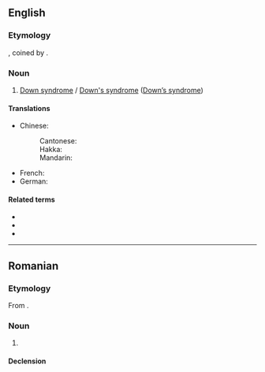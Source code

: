 ==English==

===Etymology===
{{suf|en|Mongol|ism}}, coined by {{w|John Langdon Down}}.

===Noun===
{{wp|Down syndrome}}
{{en-noun|~}}

# {{lb|en|now|_|offensive}} [[Down syndrome]] / [[Down's syndrome]] ([[Down’s syndrome]])

====Translations====
{{trans-top|Down syndrome}}
* Chinese:
*: Cantonese: {{t|yue|蒙古症|tr=mung4 gu2 zing3|sc=Hani}}
*: Hakka: {{t|hak|蒙古症|tr=mùng-kú-chṳ́n|sc=Hani}}
*: Mandarin: {{t|cmn|蒙古症|tr=ménggǔzhèng|sc=Hani}}
{{trans-mid}}
* French: {{t+|fr|mongolisme|m}}
* German: {{t+|de|Mongolismus|m}} {{q|dated}}
{{trans-bottom}}

====Related terms====
* {{l|en|mongol}}
* {{l|en|mongoloid}}
* {{l|en|mong}}

----

==Romanian==

===Etymology===
From {{bor|ro|fr|mongolisme}}.

===Noun===
{{ro-noun|n|-}}

# {{l|en|mongolism}}

====Declension====
{{ro-noun-n|n=sg}}